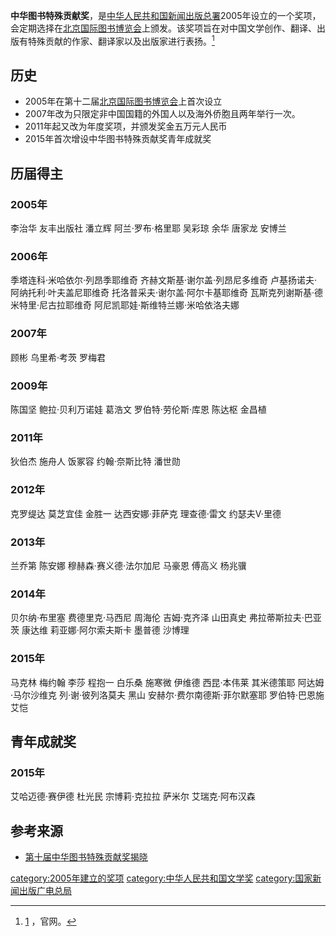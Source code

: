 {{Notability Unreferenced |time=2016-07-29T20:47:57+00:00}}
'''中华图书特殊贡献奖'''，是[[中华人民共和国新闻出版总署|中华人民共和国新闻出版总署]]2005年设立的一个奖项，会定期选择在[[北京国际图书博览会|北京国际图书博览会]]上颁发。该奖项旨在对中国文学创作、翻译、出版有特殊贡献的作家、翻译家以及出版家进行表扬。<ref>[http://www.bibf.net/cn/NewsDetail.aspx?Id=75&NID=28&PID=28] {{Wayback|url=http://www.bibf.net/cn/NewsDetail.aspx?Id=75&NID=28&PID=28 |date=20190915151904 }}，官网。</ref>

== 历史 ==
*2005年在第十二届[[北京国际图书博览会|北京国际图书博览会]]上首次设立
*2007年改为只限定非中国国籍的外国人以及海外侨胞且两年举行一次。
*2011年起又改为年度奖项，并颁发奖金五万元人民币
*2015年首次增设中华图书特殊贡献奖青年成就奖

== 历届得主 ==
=== 2005年 ===
李治华
友丰出版社
潘立辉
阿兰·罗布·格里耶
吴彩琼
余华
唐家龙
安博兰

=== 2006年 ===
季塔连科·米哈依尔·列昂季耶维奇
齐赫文斯基·谢尔盖·列昂尼多维奇
卢基扬诺夫·阿纳托利·叶夫盖尼耶维奇
托洛普采夫·谢尔盖·阿尔卡基耶维奇
瓦斯克列谢斯基·德米特里·尼古拉耶维奇
阿尼凯耶娃·斯维特兰娜·米哈依洛夫娜

=== 2007年 ===
顾彬
乌里希·考茨
罗梅君

=== 2009年 ===
陈国坚
鲍拉·贝利万诺娃
葛浩文
罗伯特·劳伦斯·库恩
陈达枢
金昌植

=== 2011年 ===
狄伯杰
施舟人
饭冢容
约翰·奈斯比特
潘世勋

=== 2012年 ===
克罗缇达
莫芝宜佳
金胜一
达西安娜·菲萨克
理查德·雷文
约瑟夫V·里德

=== 2013年 ===
兰乔第
陈安娜
穆赫森·赛义德·法尔加尼
马豪恩
傅高义
杨兆骥

=== 2014年 ===
贝尔纳·布里塞
费德里克·马西尼
周海伦
吉姆·克齐泽
山田真史
弗拉蒂斯拉夫·巴亚茨
康达维
莉亚娜·阿尔索夫斯卡
墨普德
沙博理

=== 2015年 ===
马克林
梅约翰
李莎
程抱一
白乐桑
施寒微
伊维德
西昆·本伟莱
其米德策耶
阿达姆·马尔沙维克
列·谢·彼列洛莫夫
黑山
安赫尔·费尔南德斯·菲尔默塞耶
罗伯特·巴恩施
艾恺

== 青年成就奖 ==
=== 2015年 ===
艾哈迈德·赛伊德
杜光民
宗博莉·克拉拉
萨米尔
艾瑞克·阿布汉森

== 参考来源 ==
{{Reflist}}
* [https://web.archive.org/web/20160825182721/http://www.qstheory.cn/qsgdzx/2016-08/24/c_1119443622.htm 第十届中华图书特殊贡献奖揭晓]
[[category:2005年建立的奖项|category:2005年建立的奖项]]
[[category:中华人民共和国文学奖|category:中华人民共和国文学奖]]
[[category:国家新闻出版广电总局|category:国家新闻出版广电总局]]